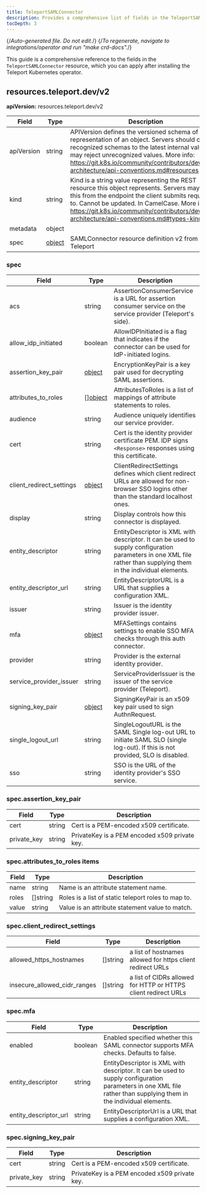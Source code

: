 ```yaml
---
title: TeleportSAMLConnector
description: Provides a comprehensive list of fields in the TeleportSAMLConnector resource available through the Teleport Kubernetes operator
tocDepth: 3
---
```


{/*Auto-generated file. Do not edit.*/}
{/*To regenerate, navigate to integrations/operator and run "make crd-docs".*/}

This guide is a comprehensive reference to the fields in the `TeleportSAMLConnector`
resource, which you can apply after installing the Teleport Kubernetes operator.


## resources.teleport.dev/v2

**apiVersion:** resources.teleport.dev/v2

|Field|Type|Description|
|---|---|---|
|apiVersion|string|APIVersion defines the versioned schema of this representation of an object. Servers should convert recognized schemas to the latest internal value, and may reject unrecognized values. More info: https://git.k8s.io/community/contributors/devel/sig-architecture/api-conventions.md#resources|
|kind|string|Kind is a string value representing the REST resource this object represents. Servers may infer this from the endpoint the client submits requests to. Cannot be updated. In CamelCase. More info: https://git.k8s.io/community/contributors/devel/sig-architecture/api-conventions.md#types-kinds|
|metadata|object||
|spec|[object](#spec)|SAMLConnector resource definition v2 from Teleport|

### spec

|Field|Type|Description|
|---|---|---|
|acs|string|AssertionConsumerService is a URL for assertion consumer service on the service provider (Teleport's side).|
|allow_idp_initiated|boolean|AllowIDPInitiated is a flag that indicates if the connector can be used for IdP-initiated logins.|
|assertion_key_pair|[object](#specassertion_key_pair)|EncryptionKeyPair is a key pair used for decrypting SAML assertions.|
|attributes_to_roles|[][object](#specattributes_to_roles-items)|AttributesToRoles is a list of mappings of attribute statements to roles.|
|audience|string|Audience uniquely identifies our service provider.|
|cert|string|Cert is the identity provider certificate PEM. IDP signs `<Response>` responses using this certificate.|
|client_redirect_settings|[object](#specclient_redirect_settings)|ClientRedirectSettings defines which client redirect URLs are allowed for non-browser SSO logins other than the standard localhost ones.|
|display|string|Display controls how this connector is displayed.|
|entity_descriptor|string|EntityDescriptor is XML with descriptor. It can be used to supply configuration parameters in one XML file rather than supplying them in the individual elements.|
|entity_descriptor_url|string|EntityDescriptorURL is a URL that supplies a configuration XML.|
|issuer|string|Issuer is the identity provider issuer.|
|mfa|[object](#specmfa)|MFASettings contains settings to enable SSO MFA checks through this auth connector.|
|provider|string|Provider is the external identity provider.|
|service_provider_issuer|string|ServiceProviderIssuer is the issuer of the service provider (Teleport).|
|signing_key_pair|[object](#specsigning_key_pair)|SigningKeyPair is an x509 key pair used to sign AuthnRequest.|
|single_logout_url|string|SingleLogoutURL is the SAML Single log-out URL to initiate SAML SLO (single log-out). If this is not provided, SLO is disabled.|
|sso|string|SSO is the URL of the identity provider's SSO service.|

### spec.assertion_key_pair

|Field|Type|Description|
|---|---|---|
|cert|string|Cert is a PEM-encoded x509 certificate.|
|private_key|string|PrivateKey is a PEM encoded x509 private key.|

### spec.attributes_to_roles items

|Field|Type|Description|
|---|---|---|
|name|string|Name is an attribute statement name.|
|roles|[]string|Roles is a list of static teleport roles to map to.|
|value|string|Value is an attribute statement value to match.|

### spec.client_redirect_settings

|Field|Type|Description|
|---|---|---|
|allowed_https_hostnames|[]string|a list of hostnames allowed for https client redirect URLs|
|insecure_allowed_cidr_ranges|[]string|a list of CIDRs allowed for HTTP or HTTPS client redirect URLs|

### spec.mfa

|Field|Type|Description|
|---|---|---|
|enabled|boolean|Enabled specified whether this SAML connector supports MFA checks. Defaults to false.|
|entity_descriptor|string|EntityDescriptor is XML with descriptor. It can be used to supply configuration parameters in one XML file rather than supplying them in the individual elements.|
|entity_descriptor_url|string|EntityDescriptorUrl is a URL that supplies a configuration XML.|

### spec.signing_key_pair

|Field|Type|Description|
|---|---|---|
|cert|string|Cert is a PEM-encoded x509 certificate.|
|private_key|string|PrivateKey is a PEM encoded x509 private key.|

